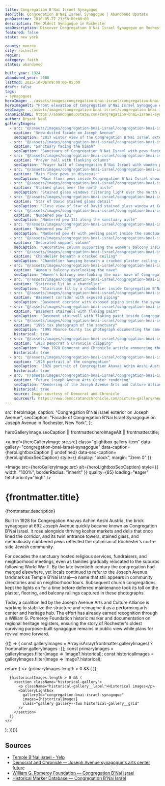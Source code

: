 ```yaml
---
title: Congregation B'Nai Israel Synagogue
seoTitle: Congregation B'Nai Israel Synagogue | Abandoned Upstate
pubDatetime: 2016-05-27 23:56:00+00:00
description: The Oldest Synagogue in Rochester
seoDescription: Discover Congregation B'Nai Israel Synagogue on Rochester's Joseph Avenue—the city's oldest surviving synagogue captured in haunting detail.
featured: false
state: new york

county: monroe
city: rochester
region: 
category: faith
status: abandoned

built_year: 1924
abandoned_year: 2008
lastmod: 2025-10-06T09:00:00-05:00
draft: false
tags:
- synagogues
heroImage: ../assets/images/congregation-bnai-israel/congregation-bnai-israel-exterior-synagogue.jpg
heroImageAlt: "Front elevation of Congregation B'Nai Israel Synagogue on Joseph Avenue in Rochester, New York"
seoImage: ../assets/images/congregation-bnai-israel/congregation-bnai-israel-interior-sanctuary.jpg
canonicalURL: https://abandonedupstate.com/congregation-bnai-israel-synagogue/
author: Bryant Neal
galleryImages:
  - src: "@/assets/images/congregation-bnai-israel/congregation-bnai-israel-exterior-2017-snow.jpg"
    caption: "Snow-dusted facade on Joseph Avenue"
    seoCaption: "2017 winter view of the Congregation B'Nai Israel exterior on Joseph Avenue"
  - src: "@/assets/images/congregation-bnai-israel/congregation-bnai-israel-interior-sanctuary.jpg"
    caption: "Sanctuary facing the bimah"
    seoCaption: "Sanctuary of Congregation B'Nai Israel with pews facing the bimah"
  - src: "@/assets/images/congregation-bnai-israel/congregation-bnai-israel-interior-prayer-hall-pews.jpg"
    caption: "Prayer hall with flanking columns"
    seoCaption: "Prayer hall of Congregation B'Nai Israel with wooden pews and flanking columns"
  - src: "@/assets/images/congregation-bnai-israel/congregation-bnai-israel-interior-pews.jpg"
    caption: "Main floor pews in disrepair"
    seoCaption: "Main floor pews inside Congregation B'Nai Israel showing years of neglect"
  - src: "@/assets/images/congregation-bnai-israel/congregation-bnai-israel-interior-stained-glass-windows-pews.jpg"
    caption: "Stained glass over the north aisle"
    seoCaption: "Stained glass windows filtering light over the north aisle pews"
  - src: "@/assets/images/congregation-bnai-israel/congregation-bnai-israel-interior-stained-glass.jpg"
    caption: "Star of David stained glass detail"
    seoCaption: "Close view of Star of David stained glass window at Congregation B'Nai Israel"
  - src: "@/assets/images/congregation-bnai-israel/congregation-bnai-israel-interior-pew-131.jpg"
    caption: "Numbered pew 131"
    seoCaption: "Numbered pew 131 along the sanctuary aisle"
  - src: "@/assets/images/congregation-bnai-israel/congregation-bnai-israel-interior-pew-47.jpg"
    caption: "Numbered pew 47"
    seoCaption: "Numbered pew 47 with peeling paint inside the sanctuary"
  - src: "@/assets/images/congregation-bnai-israel/congregation-bnai-israel-interior-pillar.jpg"
    caption: "Decorated support column"
    seoCaption: "Decorative column supporting the women's balcony inside the synagogue"
  - src: "@/assets/images/congregation-bnai-israel/congregation-bnai-israel-interior-chandelier.jpg"
    caption: "Chandelier beneath a cracked ceiling"
    seoCaption: "Chandelier hanging beneath a cracked plaster ceiling at Congregation B'Nai Israel"
  - src: "@/assets/images/congregation-bnai-israel/congregation-bnai-israel-interior-balcony.jpg"
    caption: "Women's balcony overlooking the nave"
    seoCaption: "Women's balcony overlooking the main nave of Congregation B'Nai Israel"
  - src: "@/assets/images/congregation-bnai-israel/congregation-bnai-israel-interior-stair-chandelier.jpg"
    caption: "Staircase lit by a chandelier"
    seoCaption: "Staircase lit by a chandelier inside Congregation B'Nai Israel Synagogue"
  - src: "@/assets/images/congregation-bnai-israel/congregation-bnai-israel-interior-basement.jpg"
    caption: "Basement corridor with exposed piping"
    seoCaption: "Basement corridor with exposed piping inside the synagogue"
  - src: "@/assets/images/congregation-bnai-israel/congregation-bnai-israel-interior-basement-stairs.jpg"
    caption: "Basement stairwell with flaking paint"
    seoCaption: "Basement stairwell with flaking paint inside Congregation B'Nai Israel"
  - src: "@/assets/images/congregation-bnai-israel/congregation-bnai-israel-interior-historic-1995-tax-photo.jpg"
    caption: "1995 tax photograph of the sanctuary"
    seoCaption: "1995 Monroe County tax photograph documenting the sanctuary"
    historical: true
  - src: "@/assets/images/congregation-bnai-israel/congregation-bnai-israel-historic-1928-newspaper.jpg"
    caption: "1928 Democrat & Chronicle clipping"
    seoCaption: "May 1928 Democrat and Chronicle article announcing the synagogue dedication"
    historical: true
  - src: "@/assets/images/congregation-bnai-israel/congregation-bnai-israel-historic-1928-synogoue.jpg"
    caption: "1928 portrait of the congregation"
    seoCaption: "1928 portrait of Congregation Ahavas Achim Anshi Austria on Joseph Avenue"
    historical: true
  - src: "@/assets/images/congregation-bnai-israel/congregation-bnai-israel-historic-render-arts-center.jpg"
    caption: "Future Joseph Avenue Arts Center rendering"
    seoCaption: "Rendering of the Joseph Avenue Arts and Culture Alliance plan for the former synagogue"
    historical: true
    source: Image courtesy of Democrat and Chronicle
    sourceurl: https://www.democratandchronicle.com/picture-gallery/news/2022/03/15/joseph-ave-1928-synagogue-future-home-arts-center/1367073002/
---
```




  src: heroImage,
  caption: "Congregation B'Nai Israel exterior on Joseph Avenue",
  seoCaption: "Facade of Congregation B'Nai Israel Synagogue on Joseph Avenue in Rochester, New York",
};

  heroGalleryImage.seoCaption || frontmatter.heroImageAlt || frontmatter.title;

<a
  href={heroGalleryImage.src.src}
  class="glightbox gallery-item"
  data-gallery="congregation-bnai-israel-synagogue"
  data-caption={heroLightboxCaption || undefined}
  data-seo-caption={heroLightboxSeoCaption}
  style={{ display: "block", margin: "2rem 0" }}
>
  <Image
    src={heroGalleryImage.src}
    alt={heroLightboxSeoCaption}
    style={{ width: "100%", borderRadius: "inherit" }}
    quality={85}
    loading="eager"
    fetchpriority="high"
  />
</a>

<div class="my-4"></div>

# {frontmatter.title}
<p className="post-tagline" style={{ color: "#b9975c" }}>{frontmatter.description}</p>

Built in 1928 for Congregation Ahavas Achim Anshi Austria, the brick synagogue at 692 Joseph Avenue quickly became known as Congregation B'Nai Israel. It rose alongside thriving kosher markets and delis that once lined the corridor, and its twin entrance towers, stained glass, and meticulously numbered pews reflected the optimism of Rochester's north-side Jewish community.

For decades the sanctuary hosted religious services, fundraisers, and neighborhood meetings, even as families gradually relocated to the suburbs following World War II. By the late twentieth century the congregation had merged elsewhere, yet locals continued to refer to the Joseph Avenue landmark as Temple B'Nai Israel—a name that still appears in community directories and on neighborhood tours. Subsequent church congregations kept the lights on for a time before deferred maintenance took its toll on the plaster, flooring, and balcony railings captured in these photographs.

Today a coalition led by the Joseph Avenue Arts and Culture Alliance is working to stabilize the structure and reimagine it as a performing arts center and heritage hub. The effort has already earned recognition through a William G. Pomeroy Foundation historic marker and documentation on regional heritage registers, ensuring the story of Rochester's oldest surviving purpose-built synagogue remains in public view while plans for revival move forward.

<div class="my-12"></div>

{(() => {
  const galleryImages = Array.isArray(frontmatter.galleryImages)
    ? frontmatter.galleryImages
    : [];
  const primaryImages = galleryImages.filter(image => !image?.historical);
  const historicalImages = galleryImages.filter(image => image?.historical);

  return (
    <>
      {primaryImages.length > 0 && (
        <GalleryLightbox
          galleryId="congregation-bnai-israel-synagogue"
          images={primaryImages}
        />
      )}

      {historicalImages.length > 0 && (
        <section className="historical-gallery">
          <p className="historical-gallery__label">Historical images</p>
          <GalleryLightbox
            galleryId="congregation-bnai-israel-synagogue"
            images={historicalImages}
            class="gallery gallery--two historical-gallery__grid"
          />
        </section>
      )}
    </>
  );
})()}

## Sources

- [Temple B'Nai Israel - Yelp](https://www.yelp.com/biz/temple-bnai-israel-rochester)
- [Democrat and Chronicle — Joseph Avenue synagogue's arts center future](https://www.democratandchronicle.com/picture-gallery/news/2022/03/15/joseph-ave-1928-synagogue-future-home-arts-center/1367073002/)
- [William G. Pomeroy Foundation — Congregation B'Nai Israel](https://www.wgpfoundation.org/historic-markers/congregation-bnai-israel/)
- [Historical Marker Database — Congregation B'Nai Israel](https://www.hmdb.org/m.asp?m=166821)

<div class="my-12"></div>
